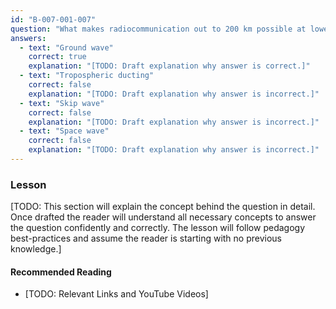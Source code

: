 ```yaml
---
id: "B-007-001-007"
question: "What makes radiocommunication out to 200 km possible at lower HF frequencies during the daytime?"
answers:
  - text: "Ground wave"
    correct: true
    explanation: "[TODO: Draft explanation why answer is correct.]"
  - text: "Tropospheric ducting"
    correct: false
    explanation: "[TODO: Draft explanation why answer is incorrect.]"
  - text: "Skip wave"
    correct: false
    explanation: "[TODO: Draft explanation why answer is incorrect.]"
  - text: "Space wave"
    correct: false
    explanation: "[TODO: Draft explanation why answer is incorrect.]"
---
```


### Lesson

[TODO: This section will explain the concept behind the question in detail. Once drafted the reader will understand all necessary concepts to answer the question confidently and correctly. The lesson will follow pedagogy best-practices and assume the reader is starting with no previous knowledge.]

#### Recommended Reading

- [TODO: Relevant Links and YouTube Videos]
